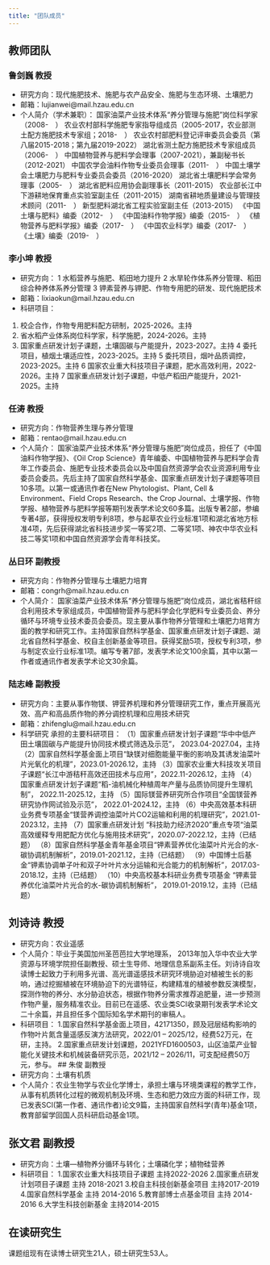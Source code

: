 ---
title: "团队成员"
---

## 教师团队

### 鲁剑巍 教授
- 研究方向：现代施肥技术、施肥与农产品安全、施肥与生态环境、土壤肥力
- 邮箱：lujianwei@mail.hzau.edu.cn
- 个人简介（学术兼职）：
国家油菜产业技术体系“养分管理与施肥”岗位科学家（2008-　）
农业农村部科学施肥专家指导组成员（2005-2017，农业部测土配方施肥技术专家组；2018-　）
农业农村部肥料登记评审委员会委员（第八届2015-2018；第九届2019-2022）
湖北省测土配方施肥技术专家组成员（2006-　）
中国植物营养与肥料学会理事（2007-2021），兼副秘书长（2012-2021）
中国农学会油料作物专业委员会理事（2011-　）
中国土壤学会土壤肥力与肥料专业委员会委员（2016-2020）
湖北省土壤肥料学会常务理事（2005-　）
湖北省肥料应用协会副理事长（2011-2015）
农业部长江中下游耕地保育重点实验室副主任（2011-2015）
湖南省耕地质量建设与管理技术顾问（2011-　）
新型肥料湖北省工程实验室副主任（2013-2015）
《中国土壤与肥料》编委（2012-　）
《中国油料作物学报》编委（2015-　）
《植物营养与肥料学报》编委（2017-　）
《中国农业科学》编委（2017-　）
《土壤》编委（2019-　）

### 李小坤 教授
- 研究方向：
1 水稻营养与施肥、稻田地力提升
2 水旱轮作体系养分管理、稻田综合种养体系养分管理
3 钾素营养与钾肥、作物专用肥的研发、现代施肥技术
- 邮箱：lixiaokun@mail.hzau.edu.cn
- 科研项目：
1. 校企合作，作物专用肥料配方研制，2025-2026。主持
2. 省水稻产业体系岗位科学家，科学施肥，2024-2026。主持
3. 国家重点研发计划子课题，土壤固碳与产能提升，2023-2027。主持
4 委托项目，植烟土壤适应性，2023-2025。主持
5 委托项目，烟叶品质调控，2023-2025。主持
6 国家农业重大科技项目子课题，肥水高效利用，2022-2026。主持
7 国家重点研发计划子课题，中低产稻田产能提升，2021-2025。主持

### 任涛 教授
- 研究方向：作物营养生理与养分管理
- 邮箱：rentao@mail.hzau.edu.cn
- 个人简介： 国家油菜产业技术体系“养分管理与施肥”岗位成员，担任了《中国油料作物学报》、《Oil Crop Science》青年编委、中国植物营养与肥料学会青年工作委员会、施肥专业技术委员会以及中国自然资源学会农业资源利用专业委员会委员。先后主持了国家自然科学基金、国家重点研发计划子课题等项目10多项。以第一或通讯作者在New Phytologist、Plant, Cell & Environment、Field Crops Research、the Crop Journal、土壤学报、作物学报、植物营养与肥料学报等期刊发表学术论文60多篇。出版专著2部，参编专著4部，获得授权发明专利8项，参与起草农业行业标准1项和湖北省地方标准4项，先后获得湖北省科技进步奖一等奖2项、二等奖1项、神农中华农业科技二等奖1项和中国自然资源学会青年科技奖。

### 丛日环 副教授
- 研究方向：作物养分管理与土壤肥力培育
- 邮箱：congrh@mail.hzau.edu.cn
- 个人简介： 国家油菜产业技术体系“养分管理与施肥”岗位成员，湖北省秸秆综合利用技术专家组成员，中国植物营养与肥料学会化学肥料专业委员会、养分循环与环境专业技术委员会委员。现主要从事作物养分管理和土壤肥力培育方面的教学和研究工作。主持国家自然科学基金、国家重点研发计划子课题、湖北省自然科学基金、校自主创新基金等项目。获得奖励5项，授权专利3项，参与制定农业行业标准1项。编写专著7部，发表学术论文100余篇，其中以第一作者或通讯作者发表学术论文30余篇。

### 陆志峰 副教授
- 研究方向：主要从事作物镁、钾营养机理和养分管理研究工作，重点开展高光效、高产和高品质作物的养分调控机理和应用技术研究
- 邮箱：zhifenglu@mail.hzau.edu.cn
- 科学研究
承担的主要科研项目：
（1）国家重点研发计划子课题“华中中低产田土壤固碳与产能提升协同技术模式筛选及示范”， 2023.04-2027.04，主持
（2）国家自然科学基金面上项目“缺镁对细胞能量平衡的影响及其诱发油菜叶片光氧化的机理”，2023.01-2026.12，主持
（3）国家农业重大科技攻关项目子课题“长江中游秸秆高效还田技术与应用”，2022.11-2026.12，主持
（4）国家重点研发计划子课题“稻-油机械化种植周年产量与品质协同提升生理机制”， 2022.11-2025.12，主持
（5）国际镁营养研究所合作项目“全国镁营养研究协作网试验及示范”， 2022.01-2024.12，主持
（6）中央高效基本科研业务费专项基金“镁营养调控油菜叶片CO2运输和利用的机理研究”，2021.01-2023.12，主持
（7）国家重点研发计划 “科技助力经济2020”重点专项“油菜高效缓释专用肥配方优化与施用技术研究”，2020.07-2022.12，主持（已结题）
（8）国家自然科学基金青年基金项目“钾素营养优化油菜叶片光合的水-碳协调机制解析”，2019.01-2021.12，主持（已结题）
（9）中国博士后基金“钾素协调单子叶和双子叶叶片水分运输和光合能力的机制解析”，2017.03-2018.12，主持（已结题）
（10）中央高校基本科研业务费专项基金 “钾素营养优化油菜叶片光合的水-碳协调机制解析”， 2019.01-2019.12，主持（已结题）

## 刘诗诗 教授
- 研究方向：农业遥感
- 个人简介：毕业于美国加州圣芭芭拉大学地理系， 2013年加入华中农业大学资源与环境学院担任副教授、硕士生导师、地理信息系副系主任。刘诗诗自攻读博士起致力于利用多光谱、高光谱遥感技术研究环境胁迫对植被生长的影响，通过挖掘植被在环境胁迫下的光谱特征，构建精准的植被参数反演模型，探测作物的养分、水分胁迫状态，根据作物养分需求推荐追肥量，进一步预测作物产量，服务精准农业。目前已在遥感、农业类SCI收录期刊发表学术论文二十余篇，并且担任多个国际知名学术期刊的审稿人。
- 科研项目：
1.国家自然科学基金面上项目，42171350，顾及冠层结构影响的作物叶片氮含量遥感反演方法研究，2022/01 – 2025/12，经费52万元，在研，主持。
2.国家重点研发计划课题，2021YFD1600503，山区油菜产业智能化关键技术和机械装备研究示范，2021/12 – 2026/11，可支配经费50万元，参与。
## 朱俊 副教授
- 研究方向：土壤有机质
- 个人简介：农业生物学与农业化学博士，承担土壤与环境类课程的教学工作，从事有机质转化过程的微观机制及环境、生态和肥力效应方面的科研工作，现已发表SCI(第一作者、通讯作者)论文9篇，主持国家自然科学(青年)基金1项，教育部留学回国人员科研启动基金1项。

## 张文君 副教授
- 研究方向：土壤—植物养分循环与转化；土壤磷化学；植物硅营养
- 科研项目：
1.国家农业重大科技项目子课题 主持2022-2026
2.国家重点研发计划项目子课题 主持 2018-2021
3.校自主科技创新基金项目 主持2017-2019
4.国家自然科学基金 主持 2014-2016
5.教育部博士点基金项目 主持 2014-2016
6.大学生科技创新基金 主持2014-2015

## 在读研究生
课题组现有在读博士研究生21人，硕士研究生53人。


